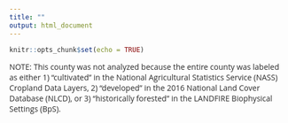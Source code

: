 ```yaml
---
title: ""
output: html_document
---
```

```r
knitr::opts_chunk$set(echo = TRUE)
```

<style type="text/css">

@import url('https://fonts.googleapis.com/css2?family=Open+Sans:ital,wght@0,300;0,400;0,500;0,600;0,700;0,800;1,300;1,400;1,500;1,600;1,700;1,800&display=swap');

body{ /* Normal  */
      font-family: 'Open Sans', sans-serif;
      color: #2b2b2b;
      margin-top: 30px;
  }
  
</style>
  
NOTE: This county was not analyzed because the entire county was labeled as either 1) "cultivated" in the National Agricultural Statistics Service (NASS) Cropland Data Layers, 2) "developed" in the 2016 National Land Cover Database (NLCD), or 3) "historically forested" in the LANDFIRE Biophysical Settings (BpS).
